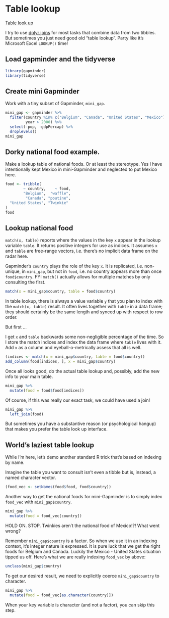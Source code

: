 # Table lookup {#lookup}

[Table look up](bit008_lookup.html)

I try to use [dplyr joins](bit001_dplyr-cheatsheet.html) for most tasks that combine data from two tibbles. But sometimes you just need good old "table lookup". Party like it's Microsoft Excel `LOOKUP()` time!

## Load gapminder and the tidyverse

```r
library(gapminder)
library(tidyverse)
```

## Create mini Gapminder

Work with a tiny subset of Gapminder, `mini_gap`.

```r
mini_gap <- gapminder %>% 
  filter(country %in% c("Belgium", "Canada", "United States", "Mexico"),
         year > 2000) %>% 
  select(-pop, -gdpPercap) %>% 
  droplevels()
mini_gap
```

## Dorky national food example.

Make a lookup table of national foods. Or at least the stereotype. Yes I have intentionally kept Mexico in mini-Gapminder and neglected to put Mexico here.

```r
food <- tribble(
        ~ country,    ~ food,
        "Belgium",  "waffle",
         "Canada", "poutine",
  "United States", "Twinkie"
)
food
```

## Lookup national food

`match(x, table)` reports where the values in the key `x` appear in the lookup variable `table`. It returns positive integers for use as indices. It assumes `x` and `table` are free-range vectors, i.e. there's no implicit data frame on the radar here.

Gapminder's `country` plays the role of the key `x`. It is replicated, i.e. non-unique, in `mini_gap`, but not in `food`, i.e. no country appears more than once `food$country`. FYI `match()` actually allows for multiple matches by only consulting the first.

```r
match(x = mini_gap$country, table = food$country)
```

In table lookup, there is always a value variable `y` that you plan to index with the `match(x, table)` result.  It often lives together with `table` in a data frame; they should certainly be the same length and synced up with respect to row order.

But first ...

I get `x` and `table` backwards some non-negligible percentage of the time. So I store the match indices and index the data frame where `table` lives with it. Add `x` as a column and eyeball-o-metrically assess that all is well.

```r
(indices <- match(x = mini_gap$country, table = food$country))
add_column(food[indices, ], x = mini_gap$country)
```

Once all looks good, do the actual table lookup and, possibly, add the new info to your main table.

```r
mini_gap %>% 
  mutate(food = food$food[indices])
```

Of course, if this was really our exact task, we could have used a join!

```r
mini_gap %>% 
  left_join(food)
```

But sometimes you have a substantive reason (or psychological hangup) that makes you prefer the table look up interface.

## World's laziest table lookup

While I'm here, let's demo another standard R trick that's based on indexing by name.

Imagine the table you want to consult isn't even a tibble but is, instead, a named character vector.

```r
(food_vec <- setNames(food$food, food$country))
```

Another way to get the national foods for mini-Gapminder is to simply index `food_vec` with `mini_gap$country`.

```r
mini_gap %>% 
  mutate(food = food_vec[country])
```

HOLD ON. STOP. Twinkies aren't the national food of Mexico!?! What went wrong?

Remember `mini_gap$country` is a factor. So when we use it in an indexing context, it's integer nature is expressed. It is pure luck that we get the right foods for Belgium and Canada. Luckily the Mexico - United States situation tipped us off. Here's what we are really indexing `food_vec` by above:

```r
unclass(mini_gap$country)
```

To get our desired result, we need to explicitly coerce `mini_gap$country` to character.

```r
mini_gap %>% 
  mutate(food = food_vec[as.character(country)])
```

When your key variable is character (and not a factor), you can skip this step.

